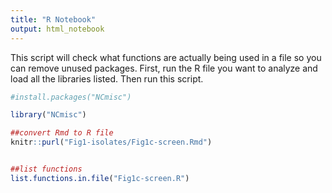 ```yaml
---
title: "R Notebook"
output: html_notebook
---
```


This script will check what functions are actually being used in a file so you can remove unused packages. First, run the R file you want to analyze and load all the libraries listed. Then run this script. 

```r

#install.packages("NCmisc")

library("NCmisc")

##convert Rmd to R file
knitr::purl("Fig1-isolates/Fig1c-screen.Rmd")


##list functions
list.functions.in.file("Fig1c-screen.R")

```

